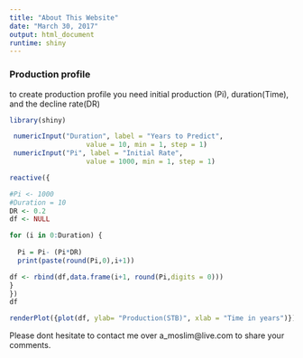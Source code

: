 ```yaml
---
title: "About This Website"
date: "March 30, 2017"
output: html_document
runtime: shiny
---
```

############################################


###  **Production profile**

to create production profile you need initial production (Pi), duration(Time), and the decline rate(DR) 

```r
library(shiny)

 numericInput("Duration", label = "Years to Predict", 
                   value = 10, min = 1, step = 1)
 numericInput("Pi", label = "Initial Rate", 
                   value = 1000, min = 1, step = 1)

reactive({

#Pi <- 1000
#Duration = 10
DR <- 0.2
df <- NULL

for (i in 0:Duration) {
  
  Pi = Pi- (Pi*DR)
  print(paste(round(Pi,0),i+1))

df <- rbind(df,data.frame(i+1, round(Pi,digits = 0)))
}
})
df 

renderPlot({plot(df, ylab= "Production(STB)", xlab = "Time in years")})  

```


############################################

Please dont hesitate to contact me over a_moslim@live.com to share your comments. 